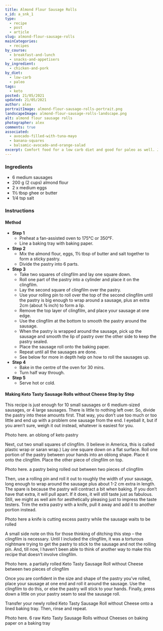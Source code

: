 ```yaml
---
title: Almond Flour Sausage Rolls
x_id: a_snk_1
type:
  - recipe
  - post
  - article
slug: almond-flour-sausage-rolls
mainCategories: 
  - recipes
by_course:
  - breakfast-and-lunch
  - snacks-and-appetisers
by_ingredient:
  - chicken-and-pork
by_diet:
  - low-carb
  - paleo
tags: 
  - keto
posted: 21/05/2021
updated: 21/05/2021
author: alex
portraitImage: almond-flour-sausage-rolls-portrait.png
landscapeImage: almond-flour-sausage-rolls-landscape.png
alt: almond flour sausage rolls
photographer: alex
comments: true
associated: 
  - avocado-filled-with-tuna-mayo
  - banana-squares
  - balsamic-avocado-and-orange-salad
excerpt: Comfort food for a low carb diet and good for paleo as well. Juicy sausages, crumbly pastry, so deliciously filling and so incredibly tasty. Dieting never tasted so good!
---
```


<Ingredients>

### Ingredients
    
  - 6 medium sausages
  - 200 g (2 cups) almond flour
  - 2 x medium eggs
  - 1½ tbsp ghee or butter
  - 1/4 tsp salt

</Ingredients>

<Instructions>

### Instructions

#### Method

  - **Step 1**
    - Preheat a fan-assisted oven to 175°C or 350°F.
    - Line a baking tray with baking paper.
  - **Step 2**
    - Mix the almond flour, eggs, 1½ tbsp of butter and salt together to form a sticky pastry.
    - Divide the pastry into 6 parts.
  - **Step 3**
    - Take two squares of clingfilm and lay one square down.
    - Roll one part of the pastry into a cylinder and place it on the clingfilm.
    - Lay the second square of clingfilm over the pastry.
    - Use your rolling pin to roll over the top of the second clingfilm until the pastry is big enough to wrap around a sausage, plus an extra 2cm (about ¾ inch) to form a lip.
    - Remove the top layer of clingfilm, and place your sausage at one edge.
    - Use the clingfilm at the bottom to smooth the pastry around the sausage.
    - When the pastry is wrapped around the sausage, pick up the sausage and smooth the lip of pastry over the other side to keep the pastry sealed.
    - Place the sausage roll onto the baking paper.
    - Repeat until all the sausages are done.
    - See below for more in depth help on how to roll the sausages up.
  - **Step 4**
    - Bake in the centre of the oven for 30 mins. 
    - Turn half way through.
  - **Step 5**
    - Serve hot or cold.

</Instructions>

<RecipeBody>

#### Making Keto Tasty Sausage Rolls without Cheese Step by Step

This recipe is just enough for 10 small sausages or 6 medium-sized sausages, or 4 large sausages.  There is little to nothing left over.  So, divide the pastry into these amounts first.  That way, you don’t use too much or too little and end up with a problem one sausage from the end.  I eyeball it, but if you aren’t sure, weigh it out instead, whatever is easiest for you.

Photo here.
an oblong of keto pastry


Next, cut two small squares of clingfilm. (I believe in America, this is called plastic wrap or saran wrap.) Lay one square down on a flat surface. Roll one portion of the pastry between your hands into an oblong shape. Place it onto the clingfilm. Place the other piece of clingfilm on top.

Photo here.
a pastry being rolled out between two pieces of clingfilm

Then, use a rolling pin and roll it out to roughly the width of your sausage, long enough to wrap around the sausage plus about 1-2 cm extra in length. The spare is because the pastry will contract a bit when baking. If you don’t have that extra, it will pull apart.  If it does, it will still taste just as fabulous. Still, we might as well aim for aesthetically pleasing just to impress the taste testers. Trim the extra pastry with a knife, pull it away and add it to another portion instead.

Photo here
a knife is cutting excess pastry while the sausage waits to be rolled

A small side note on this for those thinking of ditching this step – the clingfilm is necessary. Until I included the clingfilm, it was a torturous nightmare trying to get the pastry to stick to the sausage and not the rolling pin. And, till now, I haven’t been able to think of another way to make this recipe that doesn’t involve clingfilm. 

Photo here.
a partially rolled Keto Tasty Sausage Roll without Cheese between two pieces of clingfilm

Once you are confident in the size and shape of the pastry you’ve rolled, place your sausage at one end and roll it around the sausage. Use the clingfilm to do this, or else the pastry will stick to your hands. Finally, press down a little on your pastry seam to seal the sausage roll.

Transfer your newly rolled Keto Tasty Sausage Roll without Cheese onto a lined baking tray. Then, rinse and repeat. 

Photo here.
6 raw Keto Tasty Sausage Rolls without Cheeses on baking paper on a baking tray

</RecipeBody>


